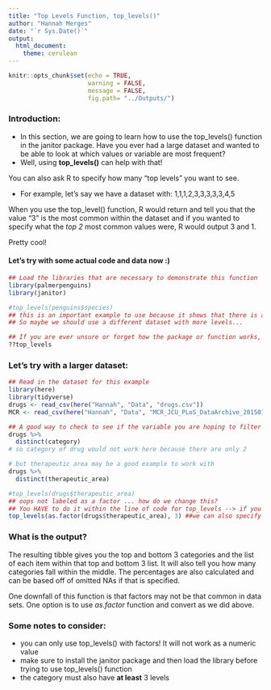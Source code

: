 ```yaml
---
title: "Top Levels Function, top_levels()"
author: "Hannah Merges"
date: "`r Sys.Date()`"
output: 
  html_document: 
    theme: cerulean
---
```


```r
knitr::opts_chunk$set(echo = TRUE, 
                      warning = FALSE, 
                      message = FALSE, 
                      fig.path= "../Outputs/")
```

### Introduction:  
-  In this section, we are going to learn how to use the top_levels() function in the janitor package. Have you ever had a large dataset and wanted to be able to look at which values or variable are most frequent? 
-  Well, using **top_levels()** can help with that! 

You can also ask R to specify how many "top levels" you want to see.  

-  For example, let's say we have a dataset with: 1,1,1,2,3,3,3,3,3,4,5

When you use the top_level() function, R would return and tell you that the value "3" is the most common within the dataset and if you wanted to specify what the _top 2_ most common values were, R would output 3 and 1.  

Pretty cool! 

#### Let's try with some actual code and data now :) 

```r
## Load the libraries that are necessary to demonstrate this function 
library(palmerpenguins)
library(janitor)

#top_levels(penguins$species)
## this is an important example to use because it shows that there is an overlap in the top and bottom groups. 
## So maybe we should use a different dataset with more levels...

## If you are ever unsure or forget how the package or function works, remember you can use question marks to get more information about the uses of the function. 
??top_levels
```

### Let's try with a larger dataset:
```r
## Read in the dataset for this example
library(here)
library(tidyverse)
drugs <- read_csv(here("Hannah", "Data", "drugs.csv"))
MCR <- read_csv(here("Hannah", "Data", "MCR_JCU_PLoS_DataArchive_20150121.csv"))

## A good way to check to see if the variable you are hoping to filter has enough categories is by using the distinct() function 
drugs %>% 
  distinct(category)
# so category of drug would not work here because there are only 2 

# but therapeutic area may be a good example to work with 
drugs %>% 
  distinct(therapeutic_area) 

#top_levels(drugs$therapeutic_area)
## oops not labeled as a factor ... how do we change this? 
## You HAVE to do it within the line of code for top_levels --> if you do it before in a separate line of code, it will not work :/ 
top_levels(as.factor(drugs$therapeutic_area), 3) ##we can also specify if we want to show NAs or not 

```
### What is the output? 
The resulting tibble gives you the top and bottom 3 categories and the list of each item within that top and bottom 3 list. It will also tell you how many categories fall within the middle. The percentages are also calculated and can be based off of omitted NAs if that is specified.  

One downfall of this function is that factors may not be that common in data sets. One option is to use _as.factor_ function and convert as we did above.  

### Some notes to consider:  
-  you can only use top_levels() with factors! It will not work as a numeric value 
-  make sure to install the janitor package and then load the library before trying to use top_levels() function
-  the category must also have **at least** 3 levels 













